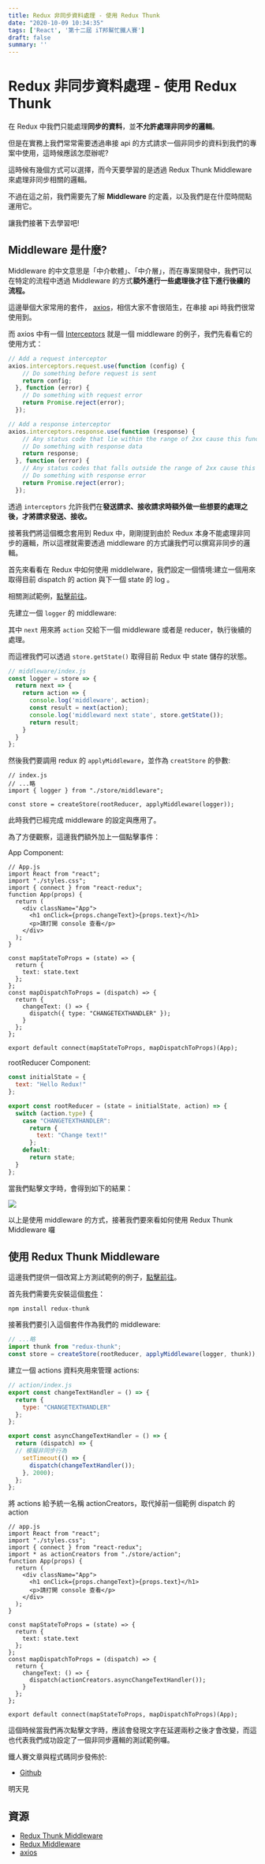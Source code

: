 ```yaml
---
title: Redux 非同步資料處理 - 使用 Redux Thunk
date: "2020-10-09 10:34:35"
tags: ['React', '第十二屆 iT邦幫忙鐵人賽']
draft: false
summary: ''
---
```


# Redux 非同步資料處理 - 使用 Redux Thunk

在 Redux 中我們只能處理**同步的資料**，並**不允許處理非同步的邏輯**。


但是在實務上我們常常需要透過串接 api 的方式請求一個非同步的資料到我們的專案中使用，這時候應該怎麼辦呢?

這時候有幾個方式可以選擇，而今天要學習的是透過 Redux Thunk Middleware 來處理非同步相關的邏輯。

不過在這之前，我們需要先了解 **Middleware** 的定義，以及我們是在什麼時間點運用它。

讓我們接著下去學習吧!

## Middleware 是什麼?

Middleware 的中文意思是「中介軟體」、「中介層」，而在專案開發中，我們可以在特定的流程中透過 Middleware 的方式**額外進行一些處理後才往下進行後續的流程。**

這邊舉個大家常用的套件， [axios](https://github.com/axios/axios)，相信大家不會很陌生，在串接 api 時我們很常使用到。

而 axios 中有一個 [Interceptors](https://github.com/axios/axios#interceptors) 就是一個 middleware 的例子，我們先看看它的使用方式：

```javascript
// Add a request interceptor
axios.interceptors.request.use(function (config) {
    // Do something before request is sent
    return config;
  }, function (error) {
    // Do something with request error
    return Promise.reject(error);
  });

// Add a response interceptor
axios.interceptors.response.use(function (response) {
    // Any status code that lie within the range of 2xx cause this function to trigger
    // Do something with response data
    return response;
  }, function (error) {
    // Any status codes that falls outside the range of 2xx cause this function to trigger
    // Do something with response error
    return Promise.reject(error);
  });
```

透過 `interceptors` 允許我們在**發送請求、接收請求時額外做一些想要的處理之後，才將請求發送、接收。**

接著我們將這個概念套用到 Redux 中，剛剛提到由於 Redux 本身不能處理非同步的邏輯，所以這裡就需要透過 middleware 的方式讓我們可以撰寫非同步的邏輯。

首先來看看在 Redux 中如何使用 middlelware，我們設定一個情境:建立一個用來取得目前 dispatch 的 action 與下一個 state 的 log 。

相關測試範例，[點擊前往](https://codesandbox.io/s/charming-cookies-g551j?file=/src/App.js)。


先建立一個 `logger` 的 middleware:

其中 `next` 用來將 `action` 交給下一個 middleware 或者是 reducer，執行後續的處理。

而這裡我們可以透過 `store.getState()` 取得目前 Redux 中 state 儲存的狀態。

```javascript
// middleware/index.js
const logger = store => {
  return next => {
    return action => {
      console.log('middleware', action);
      const result = next(action);
      console.log('middleward next state', store.getState());
      return result;
    }
  }
};
```

然後我們要調用 redux 的 `applyMiddleware`，並作為 `creatStore` 的參數:

```jsx=
// index.js
// ...略
import { logger } from "./store/middleware";

const store = createStore(rootReducer, applyMiddleware(logger));
```

此時我們已經完成 middleware 的設定與應用了。

為了方便觀察，這邊我們額外加上一個點擊事件：

App Component:

```jsx=
// App.js
import React from "react";
import "./styles.css";
import { connect } from "react-redux";
function App(props) {
  return (
    <div className="App">
      <h1 onClick={props.changeText}>{props.text}</h1>
      <p>請打開 console 查看</p>
    </div>
  );
}

const mapStateToProps = (state) => {
  return {
    text: state.text
  };
};
const mapDispatchToProps = (dispatch) => {
  return {
    changeText: () => {
      dispatch({ type: "CHANGETEXTHANDLER" });
    }
  };
};

export default connect(mapStateToProps, mapDispatchToProps)(App);
```

rootReducer Component:

```javascript
const initialState = {
  text: "Hello Redux!"
};

export const rootReducer = (state = initialState, action) => {
  switch (action.type) {
    case "CHANGETEXTHANDLER":
      return {
        text: "Change text!"
      };
    default:
      return state;
  }
};
```

當我們點擊文字時，會得到如下的結果：

![](https://i.imgur.com/ouYb4iE.png)

以上是使用 middleware 的方式，接著我們要來看如何使用 Redux Thunk Middleware 囉

## 使用 Redux Thunk Middleware

這邊我們提供一個改寫上方測試範例的例子，[點擊前往](https://codesandbox.io/s/muddy-dawn-jfd9z?file=/src/index.js)。

首先我們需要先安裝這個[套件](https://github.com/reduxjs/redux-thunk)：

```bash=
npm install redux-thunk
```

接著我們要引入這個套件作為我們的 middleware:

```javascript
// ...略
import thunk from "redux-thunk";
const store = createStore(rootReducer, applyMiddleware(logger, thunk));
```

建立一個 actions 資料夾用來管理 actions:

```javascript
// action/index.js
export const changeTextHandler = () => {
  return {
    type: "CHANGETEXTHANDLER"
  };
};

export const asyncChangeTextHandler = () => {
  return (dispatch) => {
  // 模擬非同步行為
    setTimeout(() => {
      dispatch(changeTextHandler());
    }, 2000);
  };
};
```

將 actions 給予統一名稱 actionCreators，取代掉前一個範例 dispatch 的 action

```jsx=
// app.js
import React from "react";
import "./styles.css";
import { connect } from "react-redux";
import * as actionCreators from "./store/action";
function App(props) {
  return (
    <div className="App">
      <h1 onClick={props.changeText}>{props.text}</h1>
      <p>請打開 console 查看</p>
    </div>
  );
}

const mapStateToProps = (state) => {
  return {
    text: state.text
  };
};
const mapDispatchToProps = (dispatch) => {
  return {
    changeText: () => {
      dispatch(actionCreators.asyncChangeTextHandler());
    }
  };
};

export default connect(mapStateToProps, mapDispatchToProps)(App);
```

這個時候當我們再次點擊文字時，應該會發現文字在延遲兩秒之後才會改變，而這也代表我們成功設定了一個非同步邏輯的測試範例囉。

鐵人賽文章與程式碼同步發佈於:
- [Github](https://github.com/penghuachen/React_30)

明天見

## 資源

- [Redux Thunk Middleware](https://github.com/reduxjs/redux-thunk)
- [Redux Middleware](https://redux.js.org/advanced/middleware)
- [axios](https://github.com/axios/axios)
